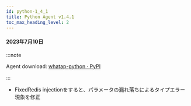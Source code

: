 ```yaml
---
id: python-1_4_1
title: Python Agent v1.4.1
toc_max_heading_level: 2
---
```


#### 2023年7月10日

:::note

Agent download: [whatap-python · PyPI](https://pypi.org/project/whatap-python/1.4.1/)

:::

-   <Status>Fixed</Status>Redis injectionをすると、パラメータの漏れ落ちによるタイプエラー現象を修正
